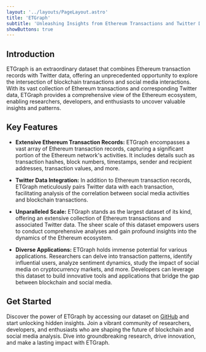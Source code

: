 ```yaml
---
layout: '../layouts/PageLayout.astro'
title: 'ETGraph'
subtitle: 'Unleashing Insights from Ethereum Transactions and Twitter Data'
showButtons: true
---
```


## Introduction

ETGraph is an extraordinary dataset that combines Ethereum transaction records
with Twitter data, offering an unprecedented opportunity to explore the
intersection of blockchain transactions and social media interactions. With its
vast collection of Ethereum transactions and corresponding Twitter data,
ETGraph provides a comprehensive view of the Ethereum ecosystem, enabling
researchers, developers, and enthusiasts to uncover valuable insights and
patterns.

## Key Features

- **Extensive Ethereum Transaction Records:** ETGraph encompasses a vast array
  of Ethereum transaction records, capturing a significant portion of the
  Ethereum network's activities. It includes details such as transaction hashes,
  block numbers, timestamps, sender and recipient addresses, transaction values,
  and more.

- **Twitter Data Integration:** In addition to Ethereum transaction records,
  ETGraph meticulously pairs Twitter data with each transaction, facilitating
  analysis of the correlation between social media activities and blockchain
  transactions.

- **Unparalleled Scale:** ETGraph stands as the largest dataset of its kind,
  offering an extensive collection of Ethereum transactions and associated
  Twitter data. The sheer scale of this dataset empowers users to conduct
  comprehensive analyses and gain profound insights into the dynamics of the
  Ethereum ecosystem.

- **Diverse Applications:** ETGraph holds immense potential for various
  applications. Researchers can delve into transaction patterns, identify
  influential users, analyze sentiment dynamics, study the impact of social
  media on cryptocurrency markets, and more. Developers can leverage this
  dataset to build innovative tools and applications that bridge the gap between
  blockchain and social media.

## Get Started

Discover the power of ETGraph by accessing our dataset on <a href={import.meta.env.PUBLIC_GITHUB_URL} target="_blank">GitHub</a> and start unlocking
hidden insights. Join a vibrant community of researchers, developers, and
enthusiasts who are shaping the future of blockchain and social media analysis.
Dive into groundbreaking research, drive innovation, and make a lasting impact
with ETGraph.
